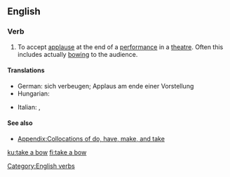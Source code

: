 ==English==

===Verb===
{{en-verb|head=[[take]] a [[bow]]|takes a bow|taking a bow|took a bow|taken a bow}}

# {{idiomatic}} To accept [[applause]] at the end of a [[performance]] in a [[theatre]]. Often this includes actually [[bowing]] to the audience.

====Translations====
{{trans-top|to accept applause at the end of a performance}}
* German: sich verbeugen; Applaus am ende einer Vorstellung {{t+|de|akzeptieren}}
* Hungarian: {{t+|hu|meghajol}}
{{trans-mid}}
* Italian: {{t-|it|inchinarsi}}, {{t+|it|fare}} {{t+|it|un}} {{t-|it|inchino}}
{{trans-bottom}}

====See also====
* [[Appendix:Collocations of do, have, make, and take]]

[[Category:English verbs]]

[[ku:take a bow]]
[[fi:take a bow]]